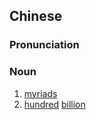 {{also|千亿}}
==Chinese==
{{zh-forms|s=千亿}}

===Pronunciation===
{{zh-pron
|m=qiānyì
|c=cin1 jik1
|cat=n
}}

===Noun===
{{zh-noun}}

# [[myriads]]
# [[hundred]] [[billion]]